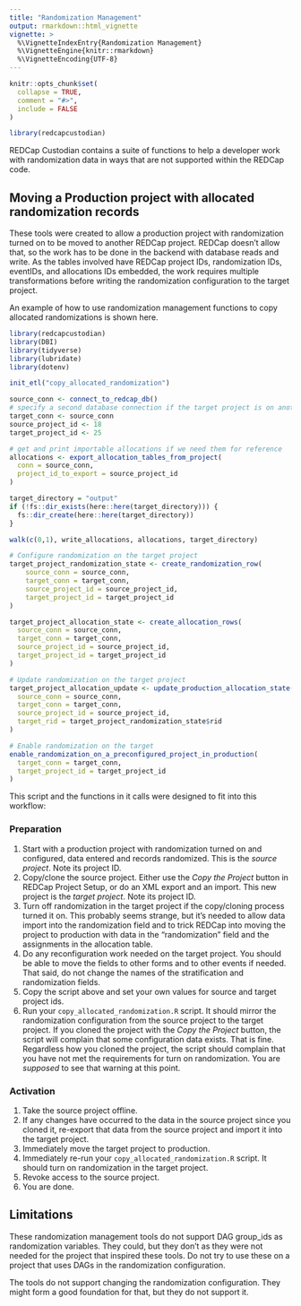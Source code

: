 ```yaml
---
title: "Randomization Management"
output: rmarkdown::html_vignette
vignette: >
  %\VignetteIndexEntry{Randomization Management}
  %\VignetteEngine{knitr::rmarkdown}
  %\VignetteEncoding{UTF-8}
---
```


```r
knitr::opts_chunk$set(
  collapse = TRUE,
  comment = "#>",
  include = FALSE
)
```

```r
library(redcapcustodian)
```

REDCap Custodian contains a suite of functions to help a developer work with randomization data in ways that are not supported within the REDCap code.

## Moving a Production project with allocated randomization records

These tools were created to allow a production project with randomization turned on to be moved to another REDCap project. REDCap doesn't allow that, so the work has to be done in the backend with database reads and write. As the tables involved have REDCap project IDs, randomization IDs, eventIDs, and allocations IDs embedded, the work requires multiple transformations before writing the randomization configuration to the target project.

An example of how to use randomization management functions to copy allocated randomizations is shown here.

```r
library(redcapcustodian)
library(DBI)
library(tidyverse)
library(lubridate)
library(dotenv)

init_etl("copy_allocated_randomization")

source_conn <- connect_to_redcap_db()
# specify a second database connection if the target project is on another host
target_conn <- source_conn
source_project_id <- 18
target_project_id <- 25

# get and print importable allocations if we need them for reference
allocations <- export_allocation_tables_from_project(
  conn = source_conn,
  project_id_to_export = source_project_id
)

target_directory = "output"
if (!fs::dir_exists(here::here(target_directory))) {
  fs::dir_create(here::here(target_directory))
}

walk(c(0,1), write_allocations, allocations, target_directory)

# Configure randomization on the target project
target_project_randomization_state <- create_randomization_row(
    source_conn = source_conn,
    target_conn = target_conn,
    source_project_id = source_project_id,
    target_project_id = target_project_id
)

target_project_allocation_state <- create_allocation_rows(
  source_conn = source_conn,
  target_conn = target_conn,
  source_project_id = source_project_id,
  target_project_id = target_project_id
)

# Update randomization on the target project
target_project_allocation_update <- update_production_allocation_state(
  source_conn = source_conn,
  target_conn = target_conn,
  source_project_id = source_project_id,
  target_rid = target_project_randomization_state$rid
)

# Enable randomization on the target
enable_randomization_on_a_preconfigured_project_in_production(
  target_conn = target_conn,
  target_project_id = target_project_id
)
```

This script and the functions in it calls were designed to fit into this workflow:

### Preparation

1.  Start with a production project with randomization turned on and configured, data entered and records randomized. This is the *source project*. Note its project ID.
2.  Copy/clone the source project. Either use the *Copy the Project* button in REDCap Project Setup, or do an XML export and an import. This new project is the *target project*. Note its project ID.
3.  Turn off randomization in the target project if the copy/cloning process turned it on. This probably seems strange, but it's needed to allow data import into the randomization field and to trick REDCap into moving the project to production with data in the "randomization" field and the assignments in the allocation table.
4.  Do any reconfiguration work needed on the target project. You should be able to move the fields to other forms and to other events if needed. That said, do not change the names of the stratification and randomization fields.
5.  Copy the script above and set your own values for source and target project ids.
6.  Run your `copy_allocated_randomization.R` script. It should mirror the randomization configuration from the source project to the target project. If you cloned the project with the *Copy the Project* button, the script will complain that some configuration data exists. That is fine. Regardless how you cloned the project, the script should complain that you have not met the requirements for turn on randomization. You are *supposed* to see that warning at this point.

### Activation

1.  Take the source project offline.
2.  If any changes have occurred to the data in the source project since you cloned it, re-export that data from the source project and import it into the target project.
3.  Immediately move the target project to production.
4.  Immediately re-run your `copy_allocated_randomization.R` script. It should turn on randomization in the target project.
5.  Revoke access to the source project.
6.  You are done.

## Limitations

These randomization management tools do not support DAG group_ids as randomization variables. They could, but they don't as they were not needed for the project that inspired these tools. Do not try to use these on a project that uses DAGs in the randomization configuration.

The tools do not support changing the randomization configuration. They might form a good foundation for that, but they do not support it.
